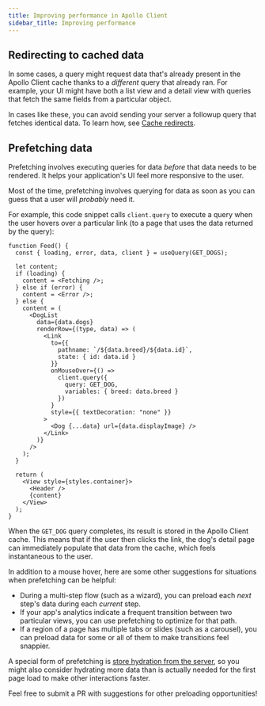 ```yaml
---
title: Improving performance in Apollo Client
sidebar_title: Improving performance
---
```


## Redirecting to cached data

In some cases, a query might request data that's already present in the Apollo Client cache thanks to a _different_ query that already ran. For example, your UI might have both a list view and a detail view with queries that fetch the same fields from a particular object.

In cases like these, you can avoid sending your server a followup query that fetches identical data. To learn how, see [Cache redirects](../caching/advanced-topics#cache-redirects).

## Prefetching data

Prefetching involves executing queries for data _before_ that data needs to be rendered. It helps your application's UI feel more responsive to the user.

Most of the time, prefetching involves querying for data as soon as you can guess that a user will _probably_ need it.

For example, this code snippet calls `client.query` to execute a query when the user hovers over a particular link (to a page that uses the data returned by the query):

<ExpansionPanel title="Click to expand">

```jsx{19-24}
function Feed() {
  const { loading, error, data, client } = useQuery(GET_DOGS);

  let content;
  if (loading) {
    content = <Fetching />;
  } else if (error) {
    content = <Error />;
  } else {
    content = (
      <DogList
        data={data.dogs}
        renderRow={(type, data) => (
          <Link
            to={{
              pathname: `/${data.breed}/${data.id}`,
              state: { id: data.id }
            }}
            onMouseOver={() =>
              client.query({
                query: GET_DOG,
                variables: { breed: data.breed }
              })
            }
            style={{ textDecoration: "none" }}
          >
            <Dog {...data} url={data.displayImage} />
          </Link>
        )}
      />
    );
  }

  return (
    <View style={styles.container}>
      <Header />
      {content}
    </View>
  );
}
```

</ExpansionPanel>

When the `GET_DOG` query completes, its result is stored in the Apollo Client cache. This means that if the user then clicks the link, the dog's detail page can immediately populate that data from the cache, which feels instantaneous to the user.

In addition to a mouse hover, here are some other suggestions for situations when prefetching can be helpful:

* During a multi-step flow (such as a wizard), you can preload each _next_ step's data during each _current_ step.
* If your app's analytics indicate a frequent transition between two particular views, you can use prefetching to optimize for that path.
* If a region of a page has multiple tabs or slides (such as a carousel), you can preload data for some or all of them to make transitions feel snappier.

A special form of prefetching is [store hydration from the server](./server-side-rendering/#rehydrating-the-client-side-cache), so you might also consider hydrating more data than is actually needed for the first page load to make other interactions faster.

Feel free to submit a PR with suggestions for other preloading opportunities!
